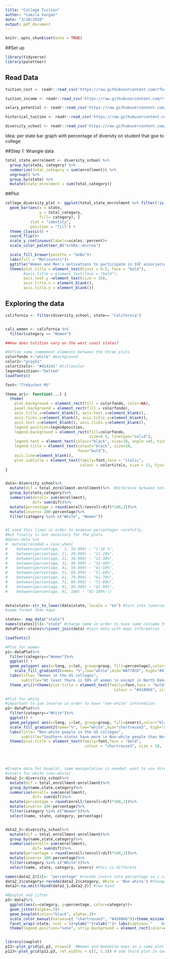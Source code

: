 ```yaml
---
title: "College Tuition"
author: "Camila Vargas"
date: "3/10/2020"
output: pdf_document
---
```


```r
knitr::opts_chunk$set(echo = TRUE)
```

##Set up
```r
library(tidyverse)
library(paletteer)

```



## Read Data

```r

tuition_cost <- readr::read_csv('https://raw.githubusercontent.com/rfordatascience/tidytuesday/master/data/2020/2020-03-10/tuition_cost.csv')

tuition_income <- readr::read_csv('https://raw.githubusercontent.com/rfordatascience/tidytuesday/master/data/2020/2020-03-10/tuition_income.csv') 

salary_potential <- readr::read_csv('https://raw.githubusercontent.com/rfordatascience/tidytuesday/master/data/2020/2020-03-10/salary_potential.csv')

historical_tuition <- readr::read_csv('https://raw.githubusercontent.com/rfordatascience/tidytuesday/master/data/2020/2020-03-10/historical_tuition.csv')

diversity_school <- readr::read_csv('https://raw.githubusercontent.com/rfordatascience/tidytuesday/master/data/2020/2020-03-10/diversity_school.csv')


```

Idea: per state bar graph with percentage of diversity on student that goe to college


##Step 1: Wrangle data
```r
total_state_enrrolment <- diversity_school %>% 
  group_by(state, category) %>% 
  summarise(total_category = sum(enrollment)) %>% 
  ungroup() %>% 
  group_by(state) %>% 
  mutate(state_enrolment = sum(total_category))

```


##Plot
```r
college_diversity_plot <- ggplot(total_state_enrrolment %>% filter(!is.na(state)))+
  geom_bar(aes(x = state, 
               y = total_category, 
               fill= category), ]
           stat = "identity",
           position = "fill") +
  theme_classic() +
  coord_flip()+
  scale_y_continuous(labels=scales::percent)+
  scale_color_paletteer_d("ochRe::mccrea")

  scale_fill_brewer(palette = "GnBu")+
  labs(fill = "Motivators")+
  ggtitle("Women and Men's motivations to participate in SSF associations")+
  theme(plot.title = element_text(hjust = 0.5, face = "bold"),
        #axis.title = element_text(face = "bold"),
        axis.text.y =element_text(size = 10),
        axis.title.x = element_blank(),
        axis.title.y = element_blank())
```






## Exploring the data

```r
california <- filter(diversity_school, state== "California")


cali_women <- california %>% 
  filter(category == "Women")

##How does tutition vary on the west coast states?

```









```r
#Define some commoment elements between the three plots 
colorfondo <-"white" #background
color2<-"gray51" 
colortitols<- "#414141" #titlecolor
legendposition<-"bottom"
loadfonts()

font<-"Trebuchet MS"

theme_ari<- function(...) {
  theme( 
    plot.background = element_rect(fill = colorfondo, color=NA),
    panel.background = element_rect(fill = colorfondo), 
    axis.title.x=element_blank(), axis.text.x=element_blank(),
    axis.ticks.x=element_blank(), axis.title.y=element_blank(),
    axis.text.y=element_blank(), axis.ticks.y=element_blank(),
    legend.position=legendposition, 
    legend.background = element_rect(fill=colorfondo,
                                     size=0.5, linetype="solid"), 
    legend.text = element_text(colour="black", size=10, angle =45, hjust = 1),
    legend.title = element_text(colour="black", size=10, 
                                face="bold"), 
    axis.line=element_blank(),  
    plot.subtitle = element_text(family=font,face = "italic",
                                 colour = colortitols, size = 11, hjust = 0.5))
}


data<-diversity_school%>%
  mutate(dif = total_enrollment-enrollment)%>%  #diference between total enrollment and each cat
  group_by(state,category)%>%
  summarise(enroll= sum(enrollment), 
            dif= sum(dif))%>%
  mutate(percentage = round(enroll/(enroll+dif)*100,2))%>%
  mutate(invers= 100-percentage)%>%
  filter(category %in% c("White", "Women"))


#I used this lines in order to examine percentages carefully, 
#but finally is not necessary for the plots
#data<-data %>%
#  mutate(recoded = case_when(
#    between(percentage,  1, 10.999) ~ "1-10 %", 
#    between(percentage, 11, 20.999) ~ "11-20%",
#    between(percentage, 21, 30.999) ~ "21-30%",
#    between(percentage, 31, 40.999) ~ "31-40%",
#    between(percentage, 41, 50.999) ~ "41-50%",
#    between(percentage, 51, 60.999) ~ "51-60%",
#    between(percentage, 61, 70.999) ~ "61-70%",
#    between(percentage, 71, 80.999) ~ "71-80%",
#    between(percentage, 81, 90.999) ~ "81-90%",
#    between(percentage, 91, 100) ~ "82-100%"))
    

data$state<-str_to_lower(data$state, locale = "en") #turn into lowercase in order to have
#same format than maps

states<- map_data("state")
names(states)[5]<-"state" #change name in order to have same colname than data
dataPlot<-states%>%inner_join(data) #join data with maps information

loadfonts()

#Plot for women
p1<-dataPlot%>%
  filter(category=="Women")%>% 
  ggplot() + 
  geom_polygon( aes(x=long, y=lat, group=group, fill=percentage),color="black" )+
    scale_fill_gradient2(name= "%",low="white",mid="#A770CD", high="#410066", midpoint = 55)+
  labs(title= "Women in the US colleges", 
       subtitle="At least there is 50% of women \n except in North Dakota (49.2%)")+
  theme_ari()+theme(plot.title = element_text(family=font,face = "bold",
                                                colour = "#410066", size = 18,  hjust = 0.5))

#Plot for white
#important to use inverse in order to have "non-white" information
p2<-dataPlot%>%
  filter(category=="White")%>%
  ggplot() + 
  geom_polygon( aes(x=long, y=lat, group=group, fill=invers),color="black" )+
  scale_fill_gradient2(name="%", low="white",mid="chartreuse3", high="antiquewhite4", midpoint = 45)+
  labs(title= "Non-white people in the US colleges", 
       subtitle="Southern states have more \n Non-white people than Northern")+theme_ari()+
  theme(plot.title = element_text(family=font,face = "bold",
                                   colour = "chartreuse3", size = 18,  hjust = 0.5))




#Create data for boxplot, some manipulation is needed: want to use direct percentage for women
#invers for white (non-white)
data2_1<-diversity_school%>%
  mutate(dif = total_enrollment-enrollment)%>% 
  group_by(name,state,category)%>%
  summarise(enroll= sum(enrollment), 
            dif= sum(dif))%>%
  mutate(percentage = round(enroll/(enroll+dif)*100,2))%>%
  mutate(invers= 100-percentage)%>%
  filter(category %in% c("Women"))%>%
  select(name, state, category, percentage)


data2_2<-diversity_school%>%
  mutate(dif = total_enrollment-enrollment)%>% 
  group_by(name,state,category)%>%
  summarise(enroll= sum(enrollment), 
            dif= sum(dif))%>%
  mutate(percentage = round(enroll/(enroll+dif)*100,2))%>%
  mutate(invers= 100-percentage)%>%
  filter(category %in% c("White"))%>%
  select(name, state, category, invers) #this is different 

names(data2_2)[4]<- "percentage" #recode invers into percentage so i cant rbind
data2_2$category<-recode(data2_2$category, White = 'Non white') #Change label so no manipulation is needed in ggplot
data2<-na.omit(rbind(data2_1,data2_2)) #row bind

#Boxplot and jitter
p3<-data2%>%
  ggplot(aes(x=category, y=percentage, color=category))+
  geom_jitter(alpha=.5)+
  geom_boxplot(color="black", alpha=.3)+
  scale_color_manual(values=c( "chartreuse3", "#410066"))+theme_minimal()+coord_flip()+
  facet_wrap(~state, ncol = 5)+ylab("")+xlab("")+ labs(caption= "    by @AnguloBrunet \n    Data from Tuitiontracker.org \n    #tidytuesday")+
  theme(legend.position="none", strip.background = element_rect(color=colorfondo,fill=colorfondo), text=element_text(family=font))


library(cowplot)
p12<-plot_grid(p1,p2, nrow=2)  #Woman and Nonwhite maps in a same plot (two rows)
p123<-plot_grid(p12,p3, rel_widths = c(1, 1.3)) # add third plot in two cols. Modifies rel weights to best fit
```



